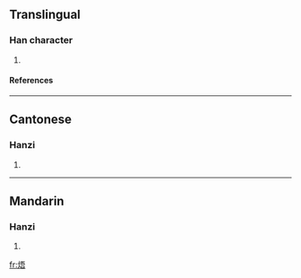 ==Translingual==
===Han character===
{{Han char|rn=86|rad=火|as=07|sn=11|four=9186<sub>1</sub>|canj=火一一口 (FMMR)}}
# {{defn|Han|sort=火07}}
====References====
{{Han ref|kx=0673.111|hdz=32203.120|uh=7110|ud=28944|bh=D651|bd=54865}}

----
==Cantonese==
===Hanzi===
{{yue-hanzi|jyut=|y=ng6}}
# {{defn|Cantonese}}

----
==Mandarin==
===Hanzi===
{{cmn-hanzi|pin=[[tāo]] (tao1), [[wù]] (wu4)|wg=t'ao<sup>1</sup>, wu<sup>4</sup>}}
# {{defn|Mandarin}}

[[fr:焐]]